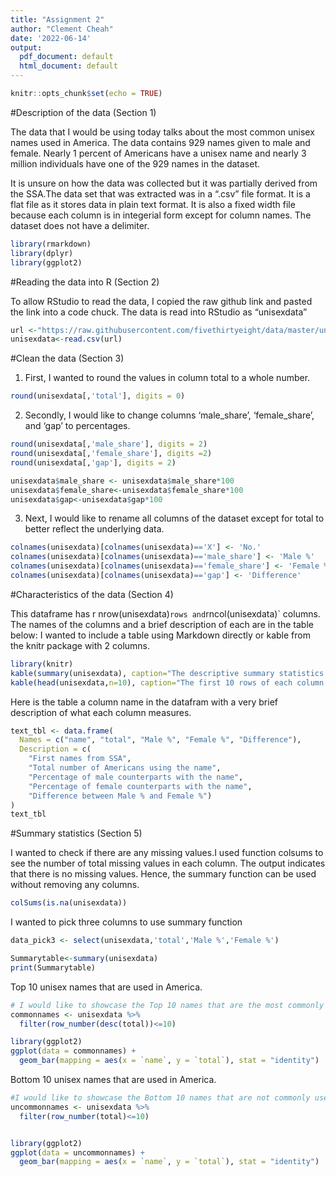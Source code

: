 ---
title: "Assignment 2"
author: "Clement Cheah"
date: '2022-06-14'
output:
  pdf_document: default
  html_document: default
---

```{r setup, include=FALSE}
knitr::opts_chunk$set(echo = TRUE)
```



#Description of the data (Section 1)

The data that I would be using today talks about the most common unisex names used in America. The data contains 929 names given to male and female. Nearly 1 percent of Americans have a unisex name and nearly 3 million individuals have one of the 929 names in the dataset.

It is unsure on how the data was collected but it was partially derived from the SSA.The data set that was extracted was in a ".csv" file format. It is a flat file as it stores data in plain text format. It is also a fixed width file because each column is in integerial form except for column names. The dataset does not have a delimiter.
```{r}
library(rmarkdown)
library(dplyr)
library(ggplot2)
```

#Reading the data into R (Section 2)

To allow RStudio to read the data, I copied the raw github link and pasted the link into a code chuck. The data is read into RStudio as "unisexdata"
```{r, echo=FALSE}
url <-"https://raw.githubusercontent.com/fivethirtyeight/data/master/unisex-names/unisex_names_table.csv"
unisexdata<-read.csv(url)
```


#Clean the data (Section 3)

1. First, I wanted to round the values in column total to a whole number.
```{r}
round(unisexdata[,'total'], digits = 0)
```


2. Secondly, I would like to change columns 'male_share', 'female_share', and 'gap' to percentages.

```{r}
round(unisexdata[,'male_share'], digits = 2)
round(unisexdata[,'female_share'], digits =2)
round(unisexdata[,'gap'], digits = 2)
```

```{r}
unisexdata$male_share <- unisexdata$male_share*100
unisexdata$female_share<-unisexdata$female_share*100
unisexdata$gap<-unisexdata$gap*100
```

3. Next, I would like to rename all columns of the dataset except for total to better reflect the underlying data.
```{r}
colnames(unisexdata)[colnames(unisexdata)=='X'] <- 'No.'
colnames(unisexdata)[colnames(unisexdata)=='male_share'] <- 'Male %'
colnames(unisexdata)[colnames(unisexdata)=='female_share'] <- 'Female %'
colnames(unisexdata)[colnames(unisexdata)=='gap'] <- 'Difference'
```

#Characteristics of the data (Section 4)

This dataframe has r nrow(unisexdata)` rows and `rncol(unisexdata)` columns. The names of the columns and a brief description of each are in the table below:
I wanted to include a table using Markdown directly or kable from the knitr package with 2 columns.
```{r}
library(knitr)
kable(summary(unisexdata), caption="The descriptive summary statistics of each column in the dataset")
kable(head(unisexdata,n=10), caption="The first 10 rows of each column in the dataset")
```

Here is the table a column name in the datafram with a very brief description of what each column measures.
```{r}
text_tbl <- data.frame(
  Names = c("name", "total", "Male %", "Female %", "Difference"),
  Description = c(
    "First names from SSA",
    "Total number of Americans using the name",
    "Percentage of male counterparts with the name",
    "Percentage of female counterparts with the name",
    "Difference between Male % and Female %")
)
text_tbl
```

#Summary statistics (Section 5)

I wanted to check if there are any missing values.I used function colsums to see the number of total missing values in each column. The output indicates that there is no missing values. Hence, the summary function can be used without removing any columns.

```{r}
colSums(is.na(unisexdata))
```

I wanted to pick three columns to use summary function
```{r}
data_pick3 <- select(unisexdata,'total','Male %','Female %')
```

```{r,include=TRUE}
Summarytable<-summary(unisexdata)
print(Summarytable)
```

Top 10 unisex names that are used in America.
```{r}
# I would like to showcase the Top 10 names that are the most commonly used in America
commonnames <- unisexdata %>%
  filter(row_number(desc(total))<=10)

library(ggplot2)
ggplot(data = commonnames) +
  geom_bar(mapping = aes(x = `name`, y = `total`), stat = "identity")
```

Bottom 10 unisex names that are used in America.
```{r}
#I would like to showcase the Bottom 10 names that are not commonly used in America
uncommonnames <- unisexdata %>%
  filter(row_number(total)<=10)


library(ggplot2)
ggplot(data = uncommonnames) + 
  geom_bar(mapping = aes(x = `name`, y = `total`), stat = "identity")
```
